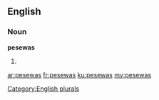 ==English==

===Noun===
'''pesewas'''

# {{plural of|[[pesewa]]}}

[[Category:English plurals]]

[[ar:pesewas]]
[[fr:pesewas]]
[[ku:pesewas]]
[[my:pesewas]]